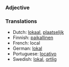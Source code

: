 ===Adjective===

===Translations===
*Dutch: [[lokaal]], [[plaatselijk]]
*Finnish: [[paikallinen]]
*French: local
*German: [[lokal]]
*Portuguese: [[locativo]]
*Swedish: [[lokal]], [[ortlig]]